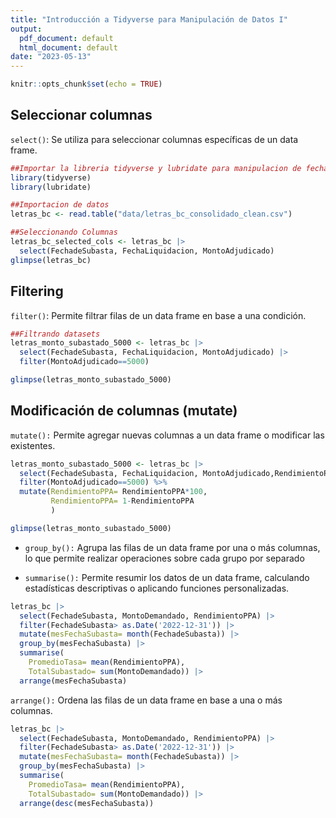 ```yaml
---
title: "Introducción a Tidyverse para Manipulación de Datos I"
output:
  pdf_document: default
  html_document: default
date: "2023-05-13"
---
```


```r
knitr::opts_chunk$set(echo = TRUE)
```

## Seleccionar columnas

`select()`: Se utiliza para seleccionar columnas específicas de un data frame.

```r

##Importar la libreria tidyverse y lubridate para manipulacion de fechas 
library(tidyverse)
library(lubridate)

##Importacion de datos
letras_bc <- read.table("data/letras_bc_consolidado_clean.csv")

##Seleccionando Columnas
letras_bc_selected_cols <- letras_bc |>
  select(FechadeSubasta, FechaLiquidacion, MontoAdjudicado)
glimpse(letras_bc)
```

## Filtering

`filter()`: Permite filtrar filas de un data frame en base a una condición.

```r
##Filtrando datasets 
letras_monto_subastado_5000 <- letras_bc |>
  select(FechadeSubasta, FechaLiquidacion, MontoAdjudicado) |> 
  filter(MontoAdjudicado==5000)

glimpse(letras_monto_subastado_5000)

```

## Modificación de columnas (mutate)

`mutate():` Permite agregar nuevas columnas a un data frame o modificar las existentes.

```r
letras_monto_subastado_5000 <- letras_bc |>
  select(FechadeSubasta, FechaLiquidacion, MontoAdjudicado,RendimientoPPA) |> 
  filter(MontoAdjudicado==5000) %>% 
  mutate(RendimientoPPA= RendimientoPPA*100, 
         RendimientoPPA= 1-RendimientoPPA
         )

glimpse(letras_monto_subastado_5000)
```

-   `group_by():` Agrupa las filas de un data frame por una o más columnas, lo que permite realizar operaciones sobre cada grupo por separado

-   `summarise():` Permite resumir los datos de un data frame, calculando estadísticas descriptivas o aplicando funciones personalizadas.

```r
letras_bc |>
  select(FechadeSubasta, MontoDemandado, RendimientoPPA) |> 
  filter(FechadeSubasta> as.Date('2022-12-31')) |>
  mutate(mesFechaSubasta= month(FechadeSubasta)) |>
  group_by(mesFechaSubasta) |>
  summarise( 
    PromedioTasa= mean(RendimientoPPA), 
    TotalSubastado= sum(MontoDemandado)) |> 
  arrange(mesFechaSubasta)

```

`arrange():` Ordena las filas de un data frame en base a una o más columnas.

```r
letras_bc |>
  select(FechadeSubasta, MontoDemandado, RendimientoPPA) |> 
  filter(FechadeSubasta> as.Date('2022-12-31')) |>
  mutate(mesFechaSubasta= month(FechadeSubasta)) |>
  group_by(mesFechaSubasta) |>
  summarise( 
    PromedioTasa= mean(RendimientoPPA), 
    TotalSubastado= sum(MontoDemandado)) |> 
  arrange(desc(mesFechaSubasta))

```
